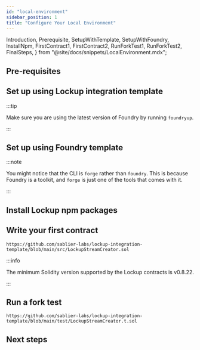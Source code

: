 ```yaml
---
id: "local-environment"
sidebar_position: 1
title: "Configure Your Local Environment"
---
```


  Introduction,
  Prerequisite,
  SetupWithTemplate,
  SetupWithFoundry,
  InstallNpm,
  FirstContract1,
  FirstContract2,
  RunForkTest1,
  RunForkTest2,
  FinalSteps,
} from "@site/docs/snippets/LocalEnvironment.mdx";

<Introduction protocol="Lockup" />

## Pre-requisites

<Prerequisite />

## Set up using Lockup integration template

:::tip

Make sure you are using the latest version of Foundry by running `foundryup`.

:::

<SetupWithTemplate protocol="Lockup" />

## Set up using Foundry template

<SetupWithFoundry protocol="Lockup" />

:::note

You might notice that the CLI is `forge` rather than `foundry`. This is because Foundry is a toolkit, and `forge` is
just one of the tools that comes with it.

:::

## Install Lockup npm packages

<InstallNpm protocol="Lockup" />

## Write your first contract

<FirstContract1 />

```solidity reference title="Lockup Stream Creator"
https://github.com/sablier-labs/lockup-integration-template/blob/main/src/LockupStreamCreator.sol
```

<FirstContract2 />

:::info

The minimum Solidity version supported by the Lockup contracts is v0.8.22.

:::

## Run a fork test

<RunForkTest1 />

```solidity reference title="Lockup Stream Creator Test"
https://github.com/sablier-labs/lockup-integration-template/blob/main/test/LockupStreamCreator.t.sol
```

<RunForkTest2 protocol="Lockup" />

## Next steps

<FinalSteps protocol="Lockup" />
